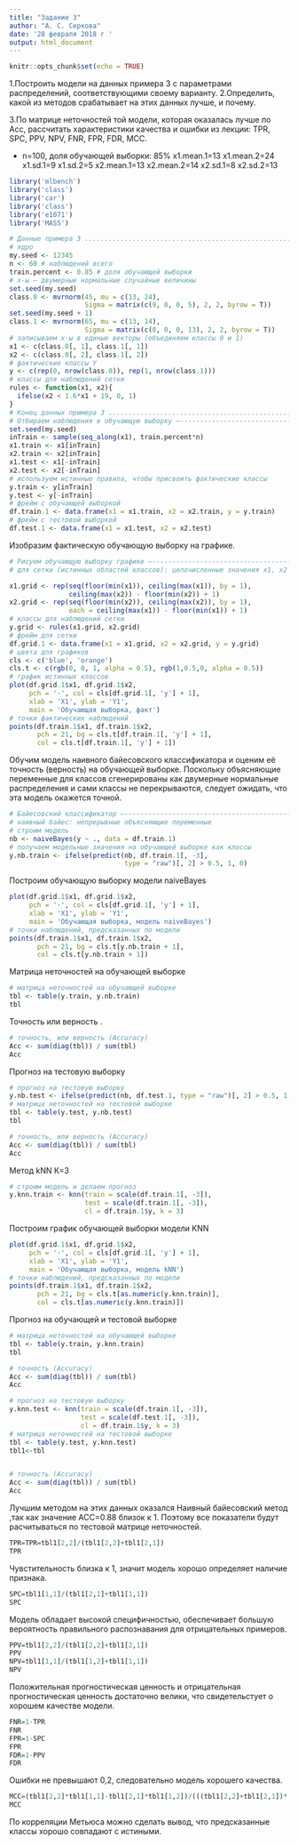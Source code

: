 ---
title: "Задание 3"
author: "А. С. Серкова"
date: '28 февраля 2018 г '
output: html_document
---

```{r setup, include=FALSE}
knitr::opts_chunk$set(echo = TRUE)
```


1.Построить модели на данных примера 3 с параметрами распределений, соответствующими своему варианту.  2.Определить, какой из методов срабатывает на этих данных лучше, и почему.

3.По матрице неточностей той модели, которая оказалась лучше по Acc, рассчитать характеристики качества и ошибки из лекции: TPR, SPC, PPV, NPV, FNR, FPR, FDR, MCC.

- n=100, доля обучающей выборки: 85%
x1.mean.1=13
x1.mean.2=24
x1.sd.1=9
x1.sd.2=5
x2.mean.1=13
x2.mean.2=14
x2.sd.1=8
x2.sd.2=13

```{r}
library('mlbench') 
library('class') 
library('car') 
library('class') 
library('e1071') 
library('MASS') 

# Данные примера 3 ............................................................. 
# ядро 
my.seed <- 12345 
n <- 60 # наблюдений всего 
train.percent <- 0.85 # доля обучающей выборки 
# x-ы — двумерные нормальные случайные величины 
set.seed(my.seed) 
class.0 <- mvrnorm(45, mu = c(13, 24), 
                   Sigma = matrix(c(9, 0, 0, 5), 2, 2, byrow = T)) 
set.seed(my.seed + 1) 
class.1 <- mvrnorm(65, mu = c(13, 14), 
                   Sigma = matrix(c(8, 0, 0, 13), 2, 2, byrow = T)) 
# записываем x-ы в единые векторы (объединяем классы 0 и 1) 
x1 <- c(class.0[, 1], class.1[, 1]) 
x2 <- c(class.0[, 2], class.1[, 2]) 
# фактические классы Y 
y <- c(rep(0, nrow(class.0)), rep(1, nrow(class.1))) 
# классы для наблюдений сетки 
rules <- function(x1, x2){ 
  ifelse(x2 < 1.6*x1 + 19, 0, 1) 
} 
# Конец данных примера 3 ....................................................... 
# Отбираем наблюдения в обучающую выборку —----------------------------------— 
set.seed(my.seed) 
inTrain <- sample(seq_along(x1), train.percent*n) 
x1.train <- x1[inTrain] 
x2.train <- x2[inTrain] 
x1.test <- x1[-inTrain] 
x2.test <- x2[-inTrain] 
# используем истинные правила, чтобы присвоить фактические классы 
y.train <- y[inTrain] 
y.test <- y[-inTrain] 
# фрейм с обучающей выборкой 
df.train.1 <- data.frame(x1 = x1.train, x2 = x2.train, y = y.train) 
# фрейм с тестовой выборкой 
df.test.1 <- data.frame(x1 = x1.test, x2 = x2.test) 

```

Изобразим фактическую обучающую выборку  на графике.

```{r}
# Рисуем обучающую выборку графике —-----------------------------------------— 
# для сетки (истинных областей классов): целочисленные значения x1, x2 

x1.grid <- rep(seq(floor(min(x1)), ceiling(max(x1)), by = 1), 
               ceiling(max(x2)) - floor(min(x2)) + 1) 
x2.grid <- rep(seq(floor(min(x2)), ceiling(max(x2)), by = 1), 
               each = ceiling(max(x1)) - floor(min(x1)) + 1) 
# классы для наблюдений сетки 
y.grid <- rules(x1.grid, x2.grid) 
# фрейм для сетки 
df.grid.1 <- data.frame(x1 = x1.grid, x2 = x2.grid, y = y.grid) 
# цвета для графиков 
cls <- c('blue', 'orange') 
cls.t <- c(rgb(0, 0, 1, alpha = 0.5), rgb(1,0.5,0, alpha = 0.5)) 
# график истинных классов 
plot(df.grid.1$x1, df.grid.1$x2, 
     pch = '·', col = cls[df.grid.1[, 'y'] + 1], 
     xlab = 'X1', ylab = 'Y1', 
     main = 'Обучающая выборка, факт') 
# точки фактических наблюдений 
points(df.train.1$x1, df.train.1$x2, 
       pch = 21, bg = cls.t[df.train.1[, 'y'] + 1], 
       col = cls.t[df.train.1[, 'y'] + 1]) 

```
 
 Обучим модель наивного байесовского классификатора и оценим её точность (верность) на обучающей выборке. Поскольку объясняющие переменные для классов сгенерированы как двумерные нормальные распределения и сами классы не перекрываются, следует ожидать, что эта модель окажется точной.
  
```{r}
# Байесовский классификатор —------------------------------------------------— 
# наивный байес: непрерывные объясняющие переменные 
# строим модель 
nb <- naiveBayes(y ~ ., data = df.train.1) 
# получаем модельные значения на обучающей выборке как классы 
y.nb.train <- ifelse(predict(nb, df.train.1[, -3], 
                             type = "raw")[, 2] > 0.5, 1, 0)
```

Построим обучающую выборку модели naiveBayes

```{r}
plot(df.grid.1$x1, df.grid.1$x2, 
     pch = '·', col = cls[df.grid.1[, 'y'] + 1], 
     xlab = 'X1', ylab = 'Y1', 
     main = 'Обучающая выборка, модель naiveBayes') 
# точки наблюдений, предсказанных по модели 
points(df.train.1$x1, df.train.1$x2, 
       pch = 21, bg = cls.t[y.nb.train + 1], 
       col = cls.t[y.nb.train + 1]) 
```

Матрица неточностей на обучающей выборке

```{r}
# матрица неточностей на обучающей выборке 
tbl <- table(y.train, y.nb.train) 
tbl
```

Точность или верность .

```{r}
# точность, или верность (Accuracy) 
Acc <- sum(diag(tbl)) / sum(tbl) 
Acc
```

Прогноз на тестовую выборку 

```{r }
# прогноз на тестовую выборку 
y.nb.test <- ifelse(predict(nb, df.test.1, type = "raw")[, 2] > 0.5, 1, 0) 
# матрица неточностей на тестовой выборке 
tbl <- table(y.test, y.nb.test) 
tbl 

# точность, или верность (Accuracy) 
Acc <- sum(diag(tbl)) / sum(tbl) 
Acc 

```

Метод kNN
К=3

```{r }
# строим модель и делаем прогноз 
y.knn.train <- knn(train = scale(df.train.1[, -3]), 
                   test = scale(df.train.1[, -3]), 
                   cl = df.train.1$y, k = 3) 

```
Построим график обучающей выборки модели KNN
```{r }
plot(df.grid.1$x1, df.grid.1$x2, 
     pch = '·', col = cls[df.grid.1[, 'y'] + 1], 
     xlab = 'X1', ylab = 'Y1', 
     main = 'Обучающая выборка, модель kNN') 
# точки наблюдений, предсказанных по модели 
points(df.train.1$x1, df.train.1$x2, 
       pch = 21, bg = cls.t[as.numeric(y.knn.train)], 
       col = cls.t[as.numeric(y.knn.train)])  

```



Прогноз на обучающей и тестовой выборке 

```{r}
# матрица неточностей на обучающей выборке 
tbl <- table(y.train, y.knn.train) 
tbl 

# точность (Accuracy) 
Acc <- sum(diag(tbl)) / sum(tbl) 
Acc 

# прогноз на тестовую выборку 
y.knn.test <- knn(train = scale(df.train.1[, -3]), 
                  test = scale(df.test.1[, -3]), 
                  cl = df.train.1$y, k = 3) 
# матрица неточностей на тестовой выборке 
tbl <- table(y.test, y.knn.test) 
tbl1<-tbl


# точность (Accuracy) 
Acc <- sum(diag(tbl)) / sum(tbl) 
Acc
```

Лучшим методом на этих данных оказался Наивный байесовский метод ,так как значение ACC=0.88 близок к 1. Поэтому все показатели будут расчитываться по тестовой матрице неточностей.

```{r} 
TPR=TPR=tbl1[2,2]/(tbl1[2,2]+tbl1[2,1]) 
TPR 
``` 

Чувстительность близка к 1, значит модель хорошо определяет наличие признака. 

```{r} 
SPC=tbl1[1,1]/(tbl1[2,1]+tbl1[1,1]) 
SPC 
``` 
Модель обладает высокой специфичностью, обеспечивает большую вероятность правильного распознавания для отрицательных примеров. 

```{r} 
PPV=tbl1[2,2]/(tbl1[2,2]+tbl1[2,1]) 
PPV 
NPV=tbl1[1,1]/(tbl1[1,2]+tbl1[1,1])
NPV 
``` 

Положительная прогностическая ценность и отрицательная прогностическая ценность достаточно велики, что свидетельстует о хорошем качестве модели. 

```{r} 
FNR=1-TPR 
FNR 
FPR=1-SPC 
FPR 
FDR=1-PPV 
FDR 
``` 

Ошибки не превышают 0,2, следовательно модель хорошего качества.

```{r} 
MCC=(tbl1[2,2]*tbl1[1,1]-tbl1[2,1]*tbl1[1,2])/(((tbl1[2,2]+tbl1[2,1])*(tbl1[2,2]+tbl1[1,2])*(tbl1[1,1]+tbl1[2,1])*(tbl1[1,1]+tbl1[1,2]))^(1/2))
MCC 

``` 
По корреляции Метьюса можно сделать вывод, что предсказанные классы хорошо совпадают с истиными.